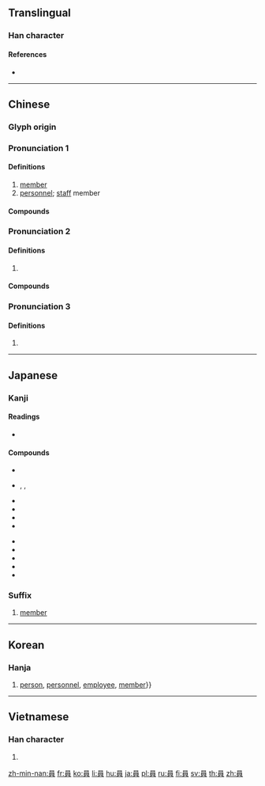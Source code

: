 {{character info/new}}
{{also|员}}
==Translingual==

===Han character===
{{Han char|rn=30|rad=口|as=07|sn=10|four=60806|canj=RBUC|ids=⿱口貝}}

====References====
* {{Han ref|kx=0189.310|dkj=03633|dj=0409.190|hdz=10628.060|uh=54E1|ud=21729|bh=ADFB|bd=44539}}

----

==Chinese==
{{zh-forms|s=员}}

===Glyph origin===
{{Han etym}}

===Pronunciation 1===
{{zh-pron
|m=yuán
|c=jyun4
|h=pfs=yèn
|mn=qz,tw,xm,zz:oân/twv:goân/tw:îⁿ
|mn_note=oân, goân - literary; îⁿ - vernacular
|mn-t=uêng5/uang5
|mn-t_note=uêng5 - Chaozhou; uang5 - Shantou
|w=
|mc=
|oc=1,1
|ma=y
|cat=n
}}
{{attention|zh|mc data at 貟}}

====Definitions====
{{zh-hanzi}}

# [[member]]
# [[personnel]]; [[staff]] member

====Compounds====
{{zh-der|公職人員|從業人員|專員|弟子員|守門員|公教人員|兩棲演員|吏員|團員|員外郎|員外|廩膳生員|動作演員|充員戰士|勤雜人員|售票員|動員召集|動員令|幅員|情報員|復員|委員制|從業員|官員|員額|委員|作業員|員丘山|員警|出納員|助選員|廢員|動員計畫|店員|幕員|工業動員|工場動員|供銷員|勤務員|專業人員|公務人員|大員|屬員|列車員|動員|常務委員|公務員|增廣生員|委員會|員司|幹員|報幕員|傷員|員領|保育員|兵員|外務員|學員|主任委員|外籍球員|售貨員|員工|妥員|官員祇候|乘務員|員弁|品管員|動員演習|傳譯員|動員戡亂|戲劇演員|打字員|查票員|演藝人員|戰鬥人員|派用人員|指導員|科員|成員|稽查員|投遞員|替身演員|教員|技術人員|播報員|演員|校對員|播音員|消防員|業務員|特約演員|生員|推銷員|營業員|稅務人員|會員國|病員|科員政治|監察委員|神職人員|種子球員|武員|研究員|潛水員|空服員|技術員|接待員|教職員|景員|操作員|特派員|特型演員|派員|方面官員|查帳員|服務員|承審員|採購員|海員|海員節|社員|救火員|球員|會員|救生員|政務委員|探員|通訊員|縣議員|辦事員|評判員|領位員|聯絡員|隊員|行員|雇員|記分員|高級官員|管理員|駝員|巡邊員|運動員|附學生員|股員|評議員|總動員|調查員|郵務員|陪觀員|隨員|部員|黨員大會|黨員|醫務人員|警員|翻譯員|議員|立法委員|飛行員|輔導員|課員|試飛員|領航員|譯員|聘用人員|郵遞員|觀察員|閣員|職員|通譯員|通信員|船員|裁員|能員|醫護人員|要員|裁判員|諜報人員|話務員|訪員|考試委員|補員|組員|職員錄}}

===Pronunciation 2===
{{zh-pron
|m=yún
|c=wan4
|h=
|mn=
|mn-t=ung5
|w=
|mc=y
|oc=2,2
|ma=y
|cat=n
}}

====Definitions====
{{zh-hanzi}}

# {{rfdef|zh}}

====Compounds====
{{zh-der|fold=1|伍員抉目|伍員鞭屍|伍員乘潮}}

===Pronunciation 3===
{{zh-pron
|m=yùn
|c=wan6
|h=
|mn=
|mn-t=ung6
|w=
|mc=
|oc=
|ma=y
|cat=pn
}}

====Definitions====
{{zh-hanzi}}

# {{surname|lang=zh}}

----

==Japanese==

===Kanji===
{{ja-kanji|grade=3|rs=口07}}

====Readings====
*{{ja-readings|goon=[[うん]] (un), [[えん]] (en) < [[ゑん]] (wen)
|kanon=[[いん]] (in) < [[ゐん]] (win), [[えん]] (en) < [[ゑん]] (wen)
|kun=[[かず]] (kazu), [[いな]] (ina)}}

====Compounds====
{{top2}}
* {{ja-r|員外|いんがい}}
* {{ja-r|員数|いんず}}, {{ja-r|員数|いんずう}}, {{ja-r|員数|いんじゅ}}
* {{ja-r|委員|い.いん}}
* {{ja-r|委員会|い.いんかい}}
* {{ja-r|委員長|い.いんちょう}}
* {{ja-r|学芸員|がくげい.いん}}
{{mid2}}
* {{ja-r|議員|ぎ.いん}}
* {{ja-r|人員|じんいん}}
* {{ja-r|党員|とういん}}
* {{ja-r|定員|てい.いん}}
* {{ja-r|役員|やくいん}}
{{bottom}}

===Suffix===
{{ja-pos|いん|suffix}}

# [[member]]

----

==Korean==

===Hanja===
{{ko-hanja|hangeul=원|rv=won|mr=wŏn}}

# [[person]], [[personnel]], [[employee]], [[member]]}}

----

==Vietnamese==

===Han character===
{{vi-hantu|[[viên]], [[von]]|rs=口07}}

# {{defn|lang=vi|sort=口07}}

[[zh-min-nan:員]]
[[fr:員]]
[[ko:員]]
[[li:員]]
[[hu:員]]
[[ja:員]]
[[pl:員]]
[[ru:員]]
[[fi:員]]
[[sv:員]]
[[th:員]]
[[zh:員]]